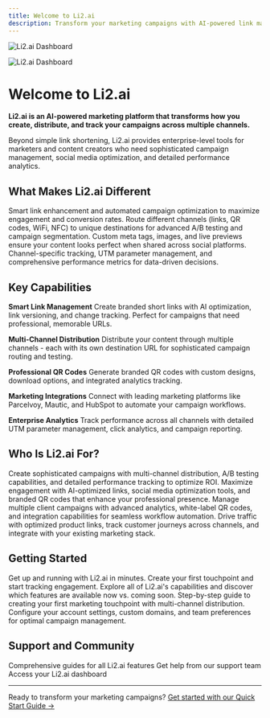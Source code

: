 ```yaml
---
title: Welcome to Li2.ai
description: Transform your marketing campaigns with AI-powered link management, multi-channel distribution, and advanced analytics.
---
```


<img
  className="block dark:hidden"
  src="/images/hero-light.png"
  alt="Li2.ai Dashboard"
/>

<img
  className="hidden dark:block"
  src="/images/hero-dark.png"
  alt="Li2.ai Dashboard"
/>

# Welcome to Li2.ai

**Li2.ai is an AI-powered marketing platform that transforms how you create, distribute, and track your campaigns across multiple channels.**

Beyond simple link shortening, Li2.ai provides enterprise-level tools for marketers and content creators who need sophisticated campaign management, social media optimization, and detailed performance analytics.

## What Makes Li2.ai Different

<CardGroup cols={2}>
  <Card title="AI-Powered Optimization" icon="brain" color="#7C3AED">
    Smart link enhancement and automated campaign optimization to maximize engagement and conversion rates.
  </Card>
  <Card title="Multi-Channel Routing" icon="route" color="#A855F7">
    Route different channels (links, QR codes, WiFi, NFC) to unique destinations for advanced A/B testing and campaign segmentation.
  </Card>
  <Card title="Social Media Optimization" icon="share-nodes" color="#7C3AED">
    Custom meta tags, images, and live previews ensure your content looks perfect when shared across social platforms.
  </Card>
  <Card title="Advanced Analytics" icon="chart-line" color="#A855F7">
    Channel-specific tracking, UTM parameter management, and comprehensive performance metrics for data-driven decisions.
  </Card>
</CardGroup>

## Key Capabilities

**Smart Link Management**
Create branded short links with AI optimization, link versioning, and change tracking. Perfect for campaigns that need professional, memorable URLs.

**Multi-Channel Distribution**
Distribute your content through multiple channels - each with its own destination URL for sophisticated campaign routing and testing.

**Professional QR Codes**
Generate branded QR codes with custom designs, download options, and integrated analytics tracking.

**Marketing Integrations**
Connect with leading marketing platforms like Parcelvoy, Mautic, and HubSpot to automate your campaign workflows.

**Enterprise Analytics**
Track performance across all channels with detailed UTM parameter management, click analytics, and campaign reporting.

## Who Is Li2.ai For?

<Accordion title="Marketing Teams">
  Create sophisticated campaigns with multi-channel distribution, A/B testing capabilities, and detailed performance tracking to optimize ROI.
</Accordion>

<Accordion title="Content Creators">
  Maximize engagement with AI-optimized links, social media optimization tools, and branded QR codes that enhance your professional presence.
</Accordion>

<Accordion title="Digital Agencies">
  Manage multiple client campaigns with advanced analytics, white-label QR codes, and integration capabilities for seamless workflow automation.
</Accordion>

<Accordion title="E-commerce Teams">
  Drive traffic with optimized product links, track customer journeys across channels, and integrate with your existing marketing stack.
</Accordion>

## Getting Started

<CardGroup cols={2}>
  <Card
    title="Quick Start Guide"
    icon="rocket"
    href="/quickstart"
  >
    Get up and running with Li2.ai in minutes. Create your first touchpoint and start tracking engagement.
  </Card>
  <Card
    title="Features Overview"
    icon="grid-3x3"
    href="/features-overview"
  >
    Explore all of Li2.ai's capabilities and discover which features are available now vs. coming soon.
  </Card>
  <Card title="Create Your First Touchpoint" icon="plus" href="/first-touchpoint">
    Step-by-step guide to creating your first marketing touchpoint with multi-channel distribution.
  </Card>
  <Card title="Account Setup" icon="user-gear" href="/account-setup">
    Configure your account settings, custom domains, and team preferences for optimal campaign management.
  </Card>
</CardGroup>

## Support and Community

<CardGroup cols={3}>
  <Card
    title="Documentation"
    icon="book-open"
    href="/quickstart"
  >
    Comprehensive guides for all Li2.ai features
  </Card>
  <Card title="Support" icon="life-ring" href="mailto:support@li2.ai">
    Get help from our support team
  </Card>
  <Card
    title="Dashboard"
    icon="gauge"
    href="https://app.li2.ai"
  >
    Access your Li2.ai dashboard
  </Card>
</CardGroup>

---

Ready to transform your marketing campaigns? [Get started with our Quick Start Guide →](/quickstart)